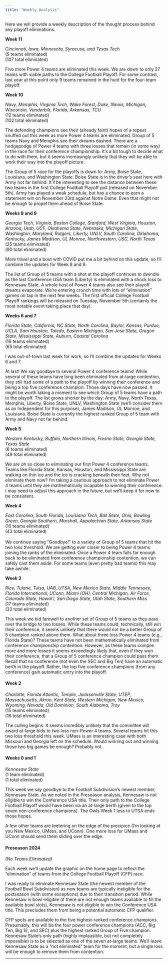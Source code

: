 ```yaml
---
title: "Weekly Analysis"
---
```


Here we will provide a weekly description of the thought process behind any playoff eliminations.

**Week 11**

*Cincinnati, Iowa, Minnesota, Syracuse, and Texas Tech\
*(5 teams eliminated)\
(107 total eliminated)

Five more Power 4 teams are eliminated this week. We are down to only 27 teams with viable paths to the College Football Playoff. For some contrast, last year at this point only 9 teams remained in the hunt for the four-team playoff.

**Week 10**

*Navy, Memphis, Virginia Tech, Wake Forest, Duke, Illinois, Michigan, Wisconsin, Vanderbilt, Florida, Arkansas, TCU\
*(12 teams eliminated)\
(102 total eliminated)

The defending champions see their (already faint) hopes of a repeat snuffed out this week as more Power 4 teams are eliminated. Group of 5 teams Navy and Memphis see their dreams dashed. There are a hodgepodge of Power 4 teams with three losses that remain (in some way) in the race for their conference championship. It's a bit tough to decide what to do with them, but it seems increasingly unlikely that they will be able to work their way into the playoff picture.

The Group of 5 race for the playoffs is down to: Army, Boise State, Louisiana, and Washington State. Boise State is in the driver's seat here with Army not far behind. It'll be interesting to see the distance between these two teams in the first College Football Playoff poll (released on November 5th). Army has played a weak schedule, but has a chance to earn a statement win on November 23rd against Notre Dame. Even that might not be enough to propel them ahead of Boise State.

**Weeks 8 and 9**

*Georgia Tech, Virginia, Boston College, Stanford, West Virginia, Houston, Arizona, Utah, UCF, Oklahoma State, Nebraska, Michigan State, Washington, Maryland, Rutgers, Liberty, UNLV, South Carolina, Oklahoma, Kentucky, James Madison, UL Monroe, Northwestern, USC, North Texas\
*(25 teams eliminated)\
(90 total eliminated)

More travel and a bout with COVID put me a bit behind on this update, so I'll combine the updates for Week 8 and 9.

The list of Group of 5 teams with a shot at the playoff continues to dwindle as the last Conference USA team (Liberty) is eliminated with a shock loss to Kennesaw State. A whole host of Power 4 teams also see their playoff dreams evaporate. We're entering crunch time with lots of "elimination" games on tap in the next few weeks. The first official College Football Playoff rankings will be released on Tuesday, November 5th (certainly the most notable event taking place that day).

**Weeks 6 and 7**

*Florida State, California, NC State, North Carolina, Baylor, Kansas, Purdue, UCLA, Sam Houston, Toledo, Eastern Michigan, San Jose State, Oregon State, Mississippi State, Auburn, Coastal Carolina*\
(16 teams eliminated)\
(65 total eliminated)

I was out-of-town last week for work, so I'll combine the updates for Weeks 6 and 7.

At last! We say goodbye to several Power 4 conference teams! While several of these teams have long been eliminated from at-large contention, they still had some of a path to the playoff by winning their conference and being a top five conference champion. Those days have now passed. It might be worth taking a moment to see which Group of 5 teams have a path to the playoff. The list grows shorter by the day: Army, Navy, North Texas, Memphis, Liberty, Boise State, UNLV, Washington State (we'll consider them as an Independent for this purpose), James Madison, UL Monroe, and Louisiana. Boise State is currently the highest ranked Group of 5 team with Army and Navy not far behind.\

**Week 5**

*Western Kentucky, Buffalo, Northern Illinois, Fresno State, Georgia State, Texas State\
*(6 teams eliminated)\
(49 total eliminated)

We are oh so close to eliminating our first Power 4 conference teams. Teams like Florida State, Kansas, Houston, and Mississippi State are walking on thin ice and the ice is cracking beneath their feet. Why not eliminate them now? I'm taking a cautious approach to not eliminate Power 4 teams until they are mathematically incapable to winning their conference. I may need to adjust this approach in the future, but we'll keep it for now to be consistent.

**Week 4**

*East Carolina, South Florida, Louisiana Tech, Ball State, Ohio, Bowling Green, Georgia Southern, Marshall, Appalachian State, Arkansas State\
*(10 teams eliminated)\
(43 total eliminated)\
\
We continue saying "Goodbye!" to a variety of Group of 5 teams that hit the two loss threshold. We are getting ever closer to being Power 4 teams joining the ranks of the eliminated. Once a Power 4 team falls far enough back to be eliminated from conference championship contention, we can safely cast them aside. For some teams (even pretty bad teams) this may take awhile.

**Week 3**

*Rice, Tulane, Tulsa, UAB, UTSA, New Mexico State, Middle Tennessee, Florida International, UConn, Miami (OH), Central Michigan, Air Force, Colorado State, Hawai'i, San Diego State, Utah State, Southern Miss\
*(17 teams eliminated)\
(33 total eliminated)

This week we bid farewell to another set of Group of 5 teams as they pass over the bridge to two losses. While these teams could, technically, still win their conference, it seems unlikely that there would not be a better Group of 5 champion ranked above them. What about three loss Power 4 teams (e.g., Florida State)? These teams have not been mathematically eliminated from conference championship contention. However, as these teams compile more and more losses it seems exceedingly likely that, even if they won their conference, that a Group of 5 conference champion could pass them. Recall that no conference (not even the SEC and Big Ten) have an automatic berth in the playoff. Rather, the top five conference champions (from any conference) gain automatic entry into the playoff.

#### Week 2

*Charlotte, Florida Atlantic, Temple, Jacksonville State, UTEP, Massachusetts, Akron, Kent State, Western Michigan, New Mexico, Wyoming, Nevada, Old Dominion, South Alabama, Troy*\
(15 teams eliminated)\
(16 total eliminated)

The culling begins. It seems incredibly unlikely that the committee will award at-large bids to two loss non-Power 4 teams. Several teams hit this two loss threshold this week. UMass is an interesting case with both Missouri and Georgia left on the schedule. Would winning out and winning those two big games be enough? Probably not.

#### Weeks 0 and 1

*Kennesaw State* *\
*(1 team eliminated)\
(1 total eliminated)

This week we say goodbye to the Football Subdivision's newest member, Kennesaw State. As we noted in the Preseason analysis, Kennesaw is not eligible to win the Conference USA title. Their only path to the College Football Playoff would have been via an at-large berth (given to the top seven non-conference champions). The Owls Week 1 loss to UTSA ends those hopes.

A few other teams are teetering on the edge of the precipice (I'm looking at you New Mexico, UMass, and UConn). One more loss for UMass and UConn should send them sliding over the edge.

#### Preseason 2024

*(No Teams Eliminated)*

Each week we'll update the graphic on the home page to reflect the "elimination" of teams from the College Football Playoff (CFP) race.

I was ready to eliminate Kennesaw State (the newest member of the Football Bowl Subdivision) as new teams are typically ineligible for the postseason (with some exceptions) due to their transition period. While Kennesaw is bowl-eligible (if there are not enough teams available to fill the available bowl slots), Kennesaw is not eligible to win the Conference USA title. This precludes them from being a potential automatic CFP qualifier.

CFP spots are available to the five highest-ranked conference champions. Presumably, this will be the four power conference champions (ACC, Big Ten, Big 12, and SEC) plus the highest ranked Group of Five champion. Kennesaw State's only path (highly implausible, but not completely impossible) is to be selected as one of the seven at-large teams. We'll leave Kennesaw State as a "not eliminated" team for the moment, but a single loss will be enough to remove them from contention.

------------------------------------------------------------------------
